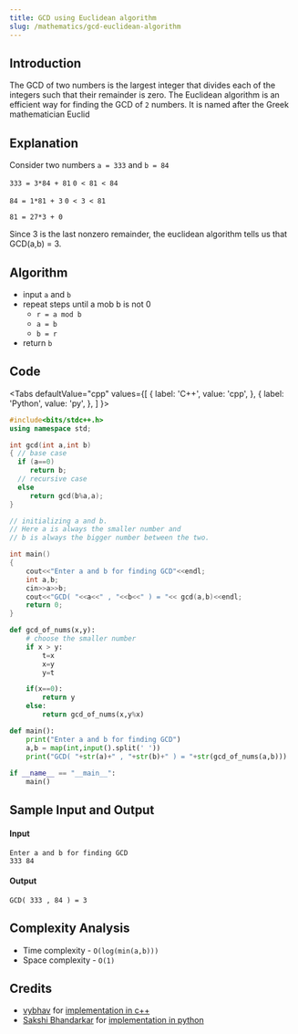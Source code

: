 ```yaml
---
title: GCD using Euclidean algorithm
slug: /mathematics/gcd-euclidean-algorithm
---
```


## Introduction

The GCD of two numbers is the largest integer that divides each of the integers such that their remainder is zero. The Euclidean algorithm is an efficient way for finding the GCD of `2` numbers. It is named after the Greek mathematician Euclid

## Explanation

Consider two numbers `a = 333` and `b = 84`

`333 = 3*84 + 81`   `0 < 81 < 84`

`84 = 1*81 + 3`     `0 < 3 < 81`

`81 = 27*3 + 0`

Since 3 is the last nonzero remainder, the euclidean algorithm tells us that GCD(a,b) = 3.

## Algorithm

- input `a` and `b`
- repeat steps until a mob b is not 0 
    - `r = a mod b`
    - `a = b`
    - `b = r`
- return `b`

## Code


<Tabs
  defaultValue="cpp"
  values={[
    { label: 'C++', value: 'cpp', },
    { label: 'Python', value: 'py', },
  ]
}>

<TabItem value="cpp">

```cpp
#include<bits/stdc++.h>
using namespace std;

int gcd(int a,int b)
{ // base case
  if (a==0)
     return b;
  // recursive case
  else
     return gcd(b%a,a);
}

// initializing a and b.
// Here a is always the smaller number and
// b is always the bigger number between the two.

int main()
{
    cout<<"Enter a and b for finding GCD"<<endl;
    int a,b;
    cin>>a>>b;
    cout<<"GCD( "<<a<<" , "<<b<<" ) = "<< gcd(a,b)<<endl; 
    return 0;
}
```

</TabItem>
<TabItem value="py">

```python
def gcd_of_nums(x,y):
    # choose the smaller number
    if x > y:
        t=x
        x=y
        y=t

    if(x==0):
        return y
    else:
        return gcd_of_nums(x,y%x)

def main():
    print("Enter a and b for finding GCD")
    a,b = map(int,input().split(' '))
    print("GCD( "+str(a)+" , "+str(b)+" ) = "+str(gcd_of_nums(a,b)))
    
if __name__ == "__main__":
    main()    
```

</TabItem>
</Tabs>

## Sample Input and Output

#### Input

```
Enter a and b for finding GCD
333 84
```

#### Output

```
GCD( 333 , 84 ) = 3
```

## Complexity Analysis

- Time complexity - `O(log(min(a,b)))`
- Space complexity - `O(1)`


## Credits

-   [vybhav](https://github.com/vybhav72954) for [implementation in c++](https://github.com/TesseractCoding/NeoAlgo/blob/master/C-Plus-Plus/math/GCD_In_C.cpp)
-   [Sakshi Bhandarkar](https://github.com/sakshi300699) for [implementation in python](https://github.com/TesseractCoding/NeoAlgo/blob/master/Python/math/GCD_of_two_numbers.py)
